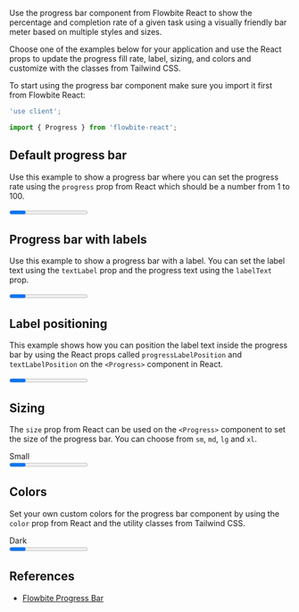 
Use the progress bar component from Flowbite React to show the percentage and completion rate of a given task using a visually friendly bar meter based on multiple styles and sizes.

Choose one of the examples below for your application and use the React props to update the progress fill rate, label, sizing, and colors and customize with the classes from Tailwind CSS.

To start using the progress bar component make sure you import it first from Flowbite React:

```jsx
'use client';

import { Progress } from 'flowbite-react';
```

## Default progress bar

Use this example to show a progress bar where you can set the progress rate using the `progress` prop from React which should be a number from 1 to 100.

<CodePreview title="Default progress">
  <Progress progress={45} />
</CodePreview>

## Progress bar with labels

Use this example to show a progress bar with a label. You can set the label text using the `textLabel` prop and the progress text using the `labelText` prop.

<CodePreview title="With labels">
  <Progress progress={50} labelProgress={true} textLabel="Flowbite" labelText={true} size="lg" />
</CodePreview>

## Label positioning

This example shows how you can position the label text inside the progress bar by using the React props called `progressLabelPosition` and `textLabelPosition` on the `<Progress>` component in React.

<CodePreview title="Label positions">
  <Progress
    progress={45}
    labelProgress={true}
    progressLabelPosition="inside"
    textLabel="Flowbite"
    labelText={true}
    textLabelPosition="outside"
    size="lg"
  />
</CodePreview>

## Sizing

The `size` prop from React can be used on the `<Progress>` component to set the size of the progress bar. You can choose from `sm`, `md`, `lg` and `xl`.

<CodePreview title="Sizing">
  <div className="flex flex-col gap-2">
    <div className="text-base font-medium dark:text-white">Small</div>
    <Progress progress={45} size="sm" color="dark" />
    <div className="text-base font-medium dark:text-white">Default</div>
    <Progress progress={45} size="md" color="dark" />
    <div className="text-lg font-medium dark:text-white">Large</div>
    <Progress progress={45} size="lg" color="dark" />
    <div className="text-lg font-medium dark:text-white">Extra Large</div>
    <Progress progress={45} size="xl" color="dark" />
  </div>
</CodePreview>

## Colors

Set your own custom colors for the progress bar component by using the `color` prop from React and the utility classes from Tailwind CSS.

<CodePreview title="Colors">
  <div className="flex flex-col gap-2">
    <div className="text-base font-medium">Dark</div>
    <Progress progress={45} color="dark" />
    <div className="text-base font-medium text-cyan-700">Blue</div>
    <Progress progress={45} color="blue" />
    <div className="text-base font-medium text-red-700">Red</div>
    <Progress progress={45} color="red" />
    <div className="text-base font-medium text-green-700">Green</div>
    <Progress progress={45} color="green" />
    <div className="text-base font-medium text-yellow-700">Yellow</div>
    <Progress progress={45} color="yellow" />
    <div className="text-base font-medium text-indigo-700">Indigo</div>
    <Progress progress={45} color="indigo" />
    <div className="text-base font-medium text-purple-700">Purple</div>
    <Progress progress={45} color="purple" />
  </div>
</CodePreview>

## References

- [Flowbite Progress Bar](https://flowbite.com/docs/components/progress/)
